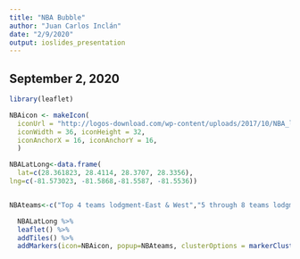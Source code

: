 ```yaml
---
title: "NBA Bubble"
author: "Juan Carlos Inclán"
date: "2/9/2020"
output: ioslides_presentation
---
```


## September 2, 2020
```r
library(leaflet)

NBAicon <- makeIcon(
  iconUrl = "http://logos-download.com/wp-content/uploads/2017/10/NBA_logo.png",
  iconWidth = 36, iconHeight = 32,
  iconAnchorX = 16, iconAnchorY = 16,
  )

NBALatLong<-data.frame(
  lat=c(28.361823, 28.4114, 28.3707, 28.3356),
lng=c(-81.573023, -81.5868,-81.5587, -81.5536))


NBAteams<-c("Top 4 teams lodgment-East & West","5 through 8 teams lodgment-East & West","9 through 11 lodgment-East & West", "The Arena")

  NBALatLong %>%
  leaflet() %>%
  addTiles() %>%
  addMarkers(icon=NBAicon, popup=NBAteams, clusterOptions = markerClusterOptions())
```
